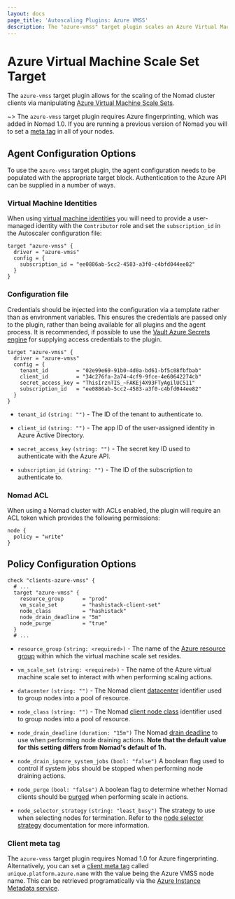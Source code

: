 ```yaml
---
layout: docs
page_title: 'Autoscaling Plugins: Azure VMSS'
description: The "azure-vmss" target plugin scales an Azure Virtual Machine Scale Set.
---
```


# Azure Virtual Machine Scale Set Target

The `azure-vmss` target plugin allows for the scaling of the Nomad cluster
clients via manipulating [Azure Virtual Machine Scale
Sets][azure_virtual_machine_scale_sets].

~> The `azure-vmss` target plugin requires Azure fingerprinting, which was
added in Nomad 1.0. If you are running a previous version of Nomad you will to
set a [meta tag][client_meta_tag] in all of your nodes.

## Agent Configuration Options

To use the `azure-vmss` target plugin, the agent configuration needs to be
populated with the appropriate target block. Authentication to the Azure API
can be supplied in a number of ways.

### Virtual Machine Identities

When using [virtual machine identities][azure_vm_identity] you will need to
provide a user-managed identity with the `Contributor` role and set the
`subscription_id` in the Autoscaler configuration file:

```hcl
target "azure-vmss" {
  driver = "azure-vmss"
  config = {
    subscription_id = "ee0886ab-5cc2-4583-a3f0-c4bfd044ee82"
  }
}
```

### Configuration file

Credentials should be injected into the configuration via a template rather
than as environment variables. This ensures the credentials are passed only to
the plugin, rather than being available for all plugins and the agent process.
It is recommended, if possible to use the [Vault Azure Secrets
engine][vault_azure_backend] for supplying access credentials to the plugin.

```hcl
target "azure-vmss" {
  driver = "azure-vmss"
  config = {
    tenant_id         = "02e99e69-91b0-4d0a-bd61-bf5c08fbfbab"
    client_id         = "34c276fa-2a74-4cf9-9fce-4e60642274cb"
    secret_access_key = "ThisIrznTIS_~FAKEj4X93FTyAgilUC511"
    subscription_id   = "ee0886ab-5cc2-4583-a3f0-c4bfd044ee82"
  }
}
```

- `tenant_id` `(string: "")` - The ID of the tenant to authenticate to.

- `client_id` `(string: "")` - The app ID of the user-assigned identity in
  Azure Active Directory.

- `secret_access_key` `(string: "")` - The secret key ID used to authenticate
  with the Azure API.

- `subscription_id` `(string: "")` - The ID of the subscription to authenticate
  to.

### Nomad ACL

When using a Nomad cluster with ACLs enabled, the plugin will require an ACL
token which provides the following permissions:

```hcl
node {
  policy = "write"
}
```

## Policy Configuration Options

```hcl
check "clients-azure-vmss" {
  # ...
  target "azure-vmss" {
    resource_group      = "prod"
    vm_scale_set        = "hashistack-client-set"
    node_class          = "hashistack"
    node_drain_deadline = "5m"
    node_purge          = "true"
  }
  # ...

```

- `resource_group` `(string: <required>)` - The name of the [Azure resource
  group][azure_resource_group] within which the virtual machine scale set
  resides.

- `vm_scale_set` `(string: <required>)` - The name of the Azure virtual machine
  scale set to interact with when performing scaling actions.

- `datacenter` `(string: "")` - The Nomad client [datacenter][nomad_datacenter]
  identifier used to group nodes into a pool of resource.

- `node_class` `(string: "")` - The Nomad [client node class][nomad_node_class]
  identifier used to group nodes into a pool of resource.

- `node_drain_deadline` `(duration: "15m")` The Nomad [drain
  deadline][nomad_node_drain_deadline] to use when performing node draining
  actions. **Note that the default value for this setting differs from Nomad's
  default of 1h.**

- `node_drain_ignore_system_jobs` `(bool: "false")` A boolean flag used to
  control if system jobs should be stopped when performing node draining
  actions.

- `node_purge` `(bool: "false")` A boolean flag to determine whether Nomad
  clients should be [purged][nomad_node_purge] when performing scale in
  actions.

- `node_selector_strategy` `(string: "least_busy")` The strategy to use when
  selecting nodes for termination. Refer to the [node selector
  strategy][node_selector_strategy] documentation for more information.

### Client meta tag

The `azure-vmss` target plugin requires Nomad 1.0 for Azure fingerprinting.
Alternatively, you can set a [client meta tag][nomad_client_meta_tag] called
`unique.platform.azure.name` with the value being the Azure VMSS node name.
This can be retrieved programatically via the [Azure Instance Metadata
service][azure_instance_metadata].

[azure_instance_metadata]: https://docs.microsoft.com/en-us/azure/virtual-machines/windows/instance-metadata-service
[azure_resource_group]: https://docs.microsoft.com/en-us/azure/azure-resource-manager/management/manage-resource-groups-portal#what-is-a-resource-group
[azure_virtual_machine_scale_sets]: https://docs.microsoft.com/en-us/azure/virtual-machine-scale-sets/overview
[azure_vm_identity]: https://docs.microsoft.com/en-us/azure/active-directory/managed-identities-azure-resources/
[client_meta_tag]: #client-meta-tag
[node_selector_strategy]: /nomad/tools/autoscaling/internals/node-selector-strategy
[nomad_datacenter]: /nomad/docs/configuration#datacenter
[nomad_client_meta_tag]: /nomad/docs/configuration/client#meta
[nomad_node_class]: /nomad/docs/configuration/client#node_class
[nomad_node_drain_deadline]: /nomad/api-docs/nodes#deadline
[nomad_node_purge]: /nomad/api-docs/nodes#purge-node
[vault_azure_backend]: /vault/docs/secrets/azure
